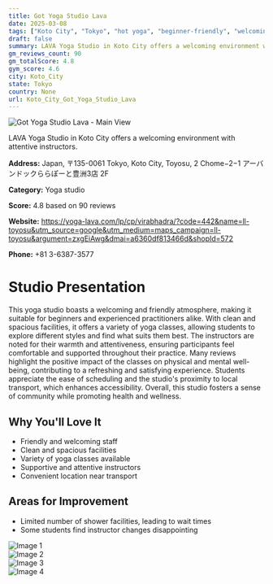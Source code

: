 ```yaml
---
title: Got Yoga Studio Lava
date: 2025-03-08
tags: ["Koto City", "Tokyo", "hot yoga", "beginner-friendly", "welcoming atmosphere", "clean facilities", "Koto City"]  
draft: false
summary: LAVA Yoga Studio in Koto City offers a welcoming environment with attentive instructors.
gm_reviews_count: 90
gm_totalScore: 4.8
gym_score: 4.6
city: Koto_City
state: Tokyo
country: None
url: Koto_City_Got_Yoga_Studio_Lava
---
```


<div className="aspect-[16/9] relative my-8">
  <img 
    src="https://lh5.googleusercontent.com/p/AF1QipO2v6USxWLrlE6xOW7jbe1RhUpwiK8vBAZoGDNt=w1920-h1080-k-no"
    alt="Got Yoga Studio Lava - Main View"
    className="object-cover absolute inset-0 w-full h-full rounded-lg"
  />
</div>

LAVA Yoga Studio in Koto City offers a welcoming environment with attentive instructors.

**Address:** Japan, 〒135-0061 Tokyo, Koto City, Toyosu, 2 Chome−2−1 アーバンドックららぽーと豊洲3店 2F

**Category:** Yoga studio

**Score:** 4.8 based on 90 reviews

**Website:** https://yoga-lava.com/lp/cp/virabhadra/?code=442&name=ll-toyosu&utm_source=google&utm_medium=maps_campaign=ll-toyosu&argument=zxgEiAwg&dmai=a6360df813466d&shopId=572

**Phone:** +81 3-6387-3577

# Studio Presentation

This yoga studio boasts a welcoming and friendly atmosphere, making it suitable for beginners and experienced practitioners alike. With clean and spacious facilities, it offers a variety of yoga classes, allowing students to explore different styles and find what suits them best. The instructors are noted for their warmth and attentiveness, ensuring participants feel comfortable and supported throughout their practice. Many reviews highlight the positive impact of the classes on physical and mental well-being, contributing to a refreshing and satisfying experience. Students appreciate the ease of scheduling and the studio's proximity to local transport, which enhances accessibility. Overall, this studio fosters a sense of community while promoting health and wellness.

## Why You'll Love It

- Friendly and welcoming staff
- Clean and spacious facilities
- Variety of yoga classes available
- Supportive and attentive instructors
- Convenient location near transport

## Areas for Improvement

- Limited number of shower facilities, leading to wait times
- Some students find instructor changes disappointing

<div className="grid grid-cols-1 xl:grid-cols-2 gap-4 my-8">
<div className="aspect-[4/3] relative"><img src="https://lh5.googleusercontent.com/p/AF1QipNi3S3haYDBbovLSiXft54UhmEyh9sDaoT-nciu=w1920-h1080-k-no" alt="Image 1" className="object-cover absolute inset-0 w-full h-full rounded-lg" /></div>
<div className="aspect-[4/3] relative"><img src="https://lh5.googleusercontent.com/p/AF1QipPbt8BMdjeFufCOEQBZD2yXPliuVpvyBdmmU67N=w1920-h1080-k-no" alt="Image 2" className="object-cover absolute inset-0 w-full h-full rounded-lg" /></div>
<div className="aspect-[4/3] relative"><img src="https://lh5.googleusercontent.com/p/AF1QipM-hY9H31ZDv_G5eGyhGogU5hly_Fr30QTgGQ3Z=w1920-h1080-k-no" alt="Image 3" className="object-cover absolute inset-0 w-full h-full rounded-lg" /></div>
<div className="aspect-[4/3] relative"><img src="https://lh5.googleusercontent.com/p/AF1QipOZFWoVc72DTXrCd_bQQddSixuhXFNWYxoXZTGP=w1920-h1080-k-no" alt="Image 4" className="object-cover absolute inset-0 w-full h-full rounded-lg" /></div>
</div>